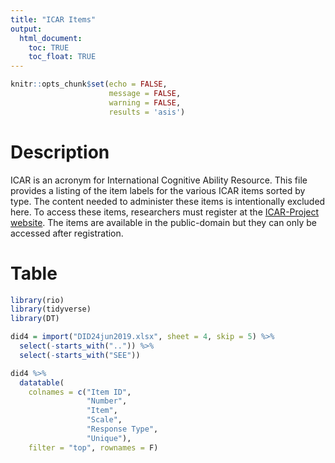 ```yaml
---
title: "ICAR Items"
output: 
  html_document:
    toc: TRUE
    toc_float: TRUE
---
```


```r
knitr::opts_chunk$set(echo = FALSE, 
                      message = FALSE, 
                      warning = FALSE,
                      results = 'asis')
```

# Description

ICAR is an acronym for International Cognitive Ability Resource. This file provides a listing of the item labels for the various ICAR items sorted by type. The content needed to administer these items is intentionally excluded here. To access these items, researchers must register at the [ICAR-Project website](https://icar-project.com/). The items are available in the public-domain but they can only be accessed after registration.


# Table

```r
library(rio)
library(tidyverse)
library(DT)

did4 = import("DID24jun2019.xlsx", sheet = 4, skip = 5) %>%
  select(-starts_with("..")) %>%
  select(-starts_with("SEE"))

did4 %>%
  datatable(
    colnames = c("Item ID",
                 "Number",
                 "Item",
                 "Scale", 
                 "Response Type",
                 "Unique"),
    filter = "top", rownames = F)
```

